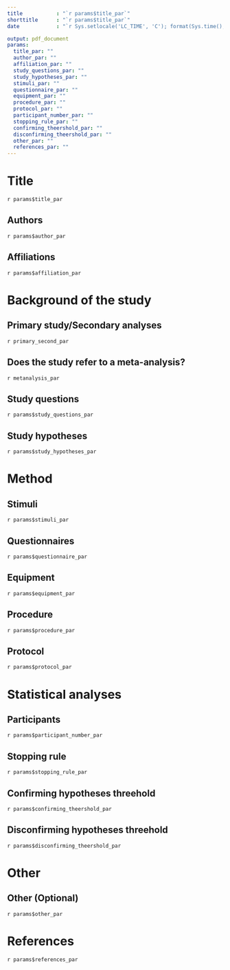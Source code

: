 ```yaml
---
title           : "`r params$title_par`"
shorttitle      : "`r params$title_par`"
date            : "`r Sys.setlocale('LC_TIME', 'C'); format(Sys.time(), '%d\\\\. %B %Y')`"

output: pdf_document
params:
  title_par: ""                   
  author_par: ""                  
  affiliation_par: ""             
  study_questions_par: ""         
  study_hypotheses_par: ""        
  stimuli_par: ""                 
  questionnaire_par: ""           
  equipment_par: ""               
  procedure_par: ""               
  protocol_par: ""                
  participant_number_par: ""      
  stopping_rule_par: ""           
  confirming_theershold_par: ""   
  disconfirming_theershold_par: ""
  other_par: ""      
  references_par: ""
---
```


<!-- This is thea template that can be used for pre-registrating your study. This template was created so that it can 
be easily used within the shiny app. If you want to use it via the editor, you can just go on and edit the template.
However, make sure that you delete all R code in the template  (e.g., `r params$title_par`). You can still leave them
in the template but then the code will print empty spaces throughout the template-->

# Title

<!-- Here you can provide the title of the project. In case you are editing the title yourself, you can remove the `r params$title_par` part. -->

`r params$title_par`

## Authors

<!-- Here you can provide the authors' list together with the affiliations. -->

`r params$author_par`

## Affiliations

<!--  Authors' affiliations-->

`r params$affiliation_par`

# Background of the study

## Primary study/Secondary analyses

<!-- Is it a primary study (where data are collected) or a study 
where secondary analyses are performed in an arhival data set? -->

`r primary_second_par`

## Does the study refer to a meta-analysis?

<!-- Mention whether the study refers to a meta-analysis. In this case, you can ignore the irrelevant parts below (e.g., participant number). -->

`r metanalysis_par` 

## Study questions

<!-- Define the study's question -->

`r params$study_questions_par`

## Study hypotheses

<!-- Define the study's hypotheses -->

`r params$study_hypotheses_par`

# Method

## Stimuli

<!-- Define the study's stimuli -->

`r params$stimuli_par`

## Questionnaires

<!-- Define the study's questionnaires, if used -->

`r params$questionnaire_par`

## Equipment

<!-- Define the study's equipment. This includes computer characteristics etc. -->

`r params$equipment_par`

## Procedure

<!-- Define the study's procedure. -->

`r params$procedure_par`

## Protocol

<!-- Define the study's protocol. -->

`r params$protocol_par`

# Statistical analyses

## Participants

<!-- How many participants will be rectruited? 
Is there a power analysis performed? -->

`r params$participant_number_par`

## Stopping rule

<!--  When will data accumulation end? -->

`r params$stopping_rule_par`

## Confirming hypotheses threehold

<!-- What is the threeshold for confirming 
each one of the research hypothesis? -->

`r params$confirming_theershold_par`

## Disconfirming hypotheses threehold

<!-- What is the threeshold for dis-confirming 
each one of the research hypothesis? -->

`r params$disconfirming_theershold_par`

# Other

## Other (Optional)

<!-- Further comments -->

`r params$other_par`

# References

<!-- Included references -->

`r params$references_par`

## 
\vspace{-2pc}
\setlength{\parindent}{-0.5in}
\setlength{\leftskip}{-1in}
\setlength{\parskip}{8pt}
\noindent
